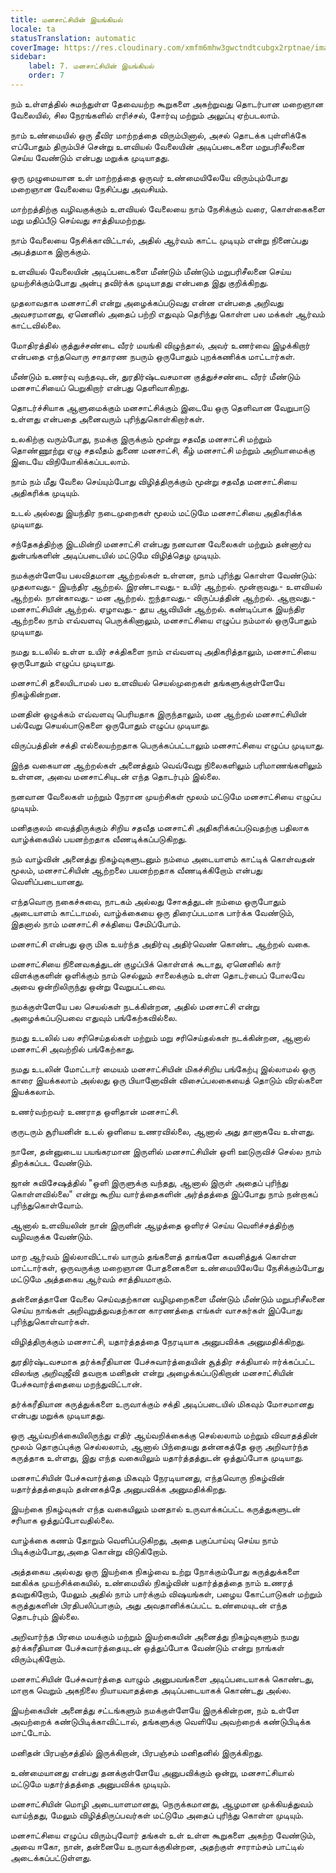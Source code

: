 ```yaml
---
title: மனசாட்சியின் இயங்கியல்
locale: ta
statusTranslation: automatic
coverImage: https://res.cloudinary.com/xmfm6mhw3gwctndtcubgx2rptnae/image/upload/v1741354419/small_cover_la_gran_rebelion_28716e29d2.webp
sidebar:
    label: 7. மனசாட்சியின் இயங்கியல்
    order: 7
---
```

நம் உள்ளத்தில் சுமந்துள்ள தேவையற்ற கூறுகளை அகற்றுவது தொடர்பான மறைஞான வேலையில், சில நேரங்களில் எரிச்சல், சோர்வு மற்றும் அலுப்பு ஏற்படலாம்.

நாம் உண்மையில் ஒரு தீவிர மாற்றத்தை விரும்பினால், அசல் தொடக்க புள்ளிக்கே எப்போதும் திரும்பிச் சென்று உளவியல் வேலையின் அடிப்படைகளை மறுபரிசீலனை செய்ய வேண்டும் என்பது மறுக்க முடியாதது.

ஒரு முழுமையான உள் மாற்றத்தை ஒருவர் உண்மையிலேயே விரும்பும்போது மறைஞான வேலையை நேசிப்பது அவசியம்.

மாற்றத்திற்கு வழிவகுக்கும் உளவியல் வேலையை நாம் நேசிக்கும் வரை, கொள்கைகளை மறு மதிப்பீடு செய்வது சாத்தியமற்றது.

நாம் வேலையை நேசிக்காவிட்டால், அதில் ஆர்வம் காட்ட முடியும் என்று நினைப்பது அபத்தமாக இருக்கும்.

உளவியல் வேலையின் அடிப்படைகளை மீண்டும் மீண்டும் மறுபரிசீலனை செய்ய முயற்சிக்கும்போது அன்பு தவிர்க்க முடியாதது என்பதை இது குறிக்கிறது.

முதலாவதாக மனசாட்சி என்று அழைக்கப்படுவது என்ன என்பதை அறிவது அவசரமானது, ஏனெனில் அதைப் பற்றி எதுவும் தெரிந்து கொள்ள பல மக்கள் ஆர்வம் காட்டவில்லை.

மோதிரத்தில் குத்துச்சண்டை வீரர் மயங்கி விழுந்தால், அவர் உணர்வை இழக்கிறார் என்பதை எந்தவொரு சாதாரண நபரும் ஒருபோதும் புறக்கணிக்க மாட்டார்கள்.

மீண்டும் உணர்வு வந்தவுடன், துரதிர்ஷ்டவசமான குத்துச்சண்டை வீரர் மீண்டும் மனசாட்சியைப் பெறுகிறார் என்பது தெளிவாகிறது.

தொடர்ச்சியாக ஆளுமைக்கும் மனசாட்சிக்கும் இடையே ஒரு தெளிவான வேறுபாடு உள்ளது என்பதை அனைவரும் புரிந்துகொள்கிறார்கள்.

உலகிற்கு வரும்போது, ​​நமக்கு இருக்கும் மூன்று சதவீத மனசாட்சி மற்றும் தொண்ணூற்று ஏழு சதவீதம் துணை மனசாட்சி, கீழ் மனசாட்சி மற்றும் அறியாமைக்கு இடையே விநியோகிக்கப்படலாம்.

நாம் நம் மீது வேலை செய்யும்போது விழித்திருக்கும் மூன்று சதவீத மனசாட்சியை அதிகரிக்க முடியும்.

உடல் அல்லது இயந்திர நடைமுறைகள் மூலம் மட்டுமே மனசாட்சியை அதிகரிக்க முடியாது.

சந்தேகத்திற்கு இடமின்றி மனசாட்சி என்பது நனவான வேலைகள் மற்றும் தன்னார்வ துன்பங்களின் அடிப்படையில் மட்டுமே விழித்தெழ முடியும்.

நமக்குள்ளேயே பலவிதமான ஆற்றல்கள் உள்ளன, நாம் புரிந்து கொள்ள வேண்டும்: முதலாவது.- இயந்திர ஆற்றல். இரண்டாவது.- உயிர் ஆற்றல். மூன்றாவது.- உளவியல் ஆற்றல். நான்காவது.- மன ஆற்றல். ஐந்தாவது.- விருப்பத்தின் ஆற்றல். ஆறாவது.- மனசாட்சியின் ஆற்றல். ஏழாவது.- தூய ஆவியின் ஆற்றல். கண்டிப்பாக இயந்திர ஆற்றலை நாம் எவ்வளவு பெருக்கினாலும், மனசாட்சியை எழுப்ப நம்மால் ஒருபோதும் முடியாது.

நமது உடலில் உள்ள உயிர் சக்திகளை நாம் எவ்வளவு அதிகரித்தாலும், மனசாட்சியை ஒருபோதும் எழுப்ப முடியாது.

மனசாட்சி தலையிடாமல் பல உளவியல் செயல்முறைகள் தங்களுக்குள்ளேயே நிகழ்கின்றன.

மனதின் ஒழுக்கம் எவ்வளவு பெரியதாக இருந்தாலும், மன ஆற்றல் மனசாட்சியின் பல்வேறு செயல்பாடுகளை ஒருபோதும் எழுப்ப முடியாது.

விருப்பத்தின் சக்தி எல்லையற்றதாக பெருக்கப்பட்டாலும் மனசாட்சியை எழுப்ப முடியாது.

இந்த வகையான ஆற்றல்கள் அனைத்தும் வெவ்வேறு நிலைகளிலும் பரிமாணங்களிலும் உள்ளன, அவை மனசாட்சியுடன் எந்த தொடர்பும் இல்லை.

நனவான வேலைகள் மற்றும் நேரான முயற்சிகள் மூலம் மட்டுமே மனசாட்சியை எழுப்ப முடியும்.

மனிதகுலம் வைத்திருக்கும் சிறிய சதவீத மனசாட்சி அதிகரிக்கப்படுவதற்கு பதிலாக வாழ்க்கையில் பயனற்றதாக வீணடிக்கப்படுகிறது.

நம் வாழ்வின் அனைத்து நிகழ்வுகளுடனும் நம்மை அடையாளம் காட்டிக் கொள்வதன் மூலம், மனசாட்சியின் ஆற்றலை பயனற்றதாக வீணடிக்கிறோம் என்பது வெளிப்படையானது.

எந்தவொரு நகைச்சுவை, நாடகம் அல்லது சோகத்துடன் நம்மை ஒருபோதும் அடையாளம் காட்டாமல், வாழ்க்கையை ஒரு திரைப்படமாக பார்க்க வேண்டும், இதனால் நாம் மனசாட்சி சக்தியை சேமிப்போம்.

மனசாட்சி என்பது ஒரு மிக உயர்ந்த அதிர்வு அதிர்வெண் கொண்ட ஆற்றல் வகை.

மனசாட்சியை நினைவகத்துடன் குழப்பிக் கொள்ளக் கூடாது, ஏனெனில் கார் விளக்குகளின் ஒளிக்கும் நாம் செல்லும் சாலைக்கும் உள்ள தொடர்பைப் போலவே அவை ஒன்றிலிருந்து ஒன்று வேறுபட்டவை.

நமக்குள்ளேயே பல செயல்கள் நடக்கின்றன, அதில் மனசாட்சி என்று அழைக்கப்படுபவை எதுவும் பங்கேற்கவில்லை.

நமது உடலில் பல சரிசெய்தல்கள் மற்றும் மறு சரிசெய்தல்கள் நடக்கின்றன, ஆனால் மனசாட்சி அவற்றில் பங்கேற்காது.

நமது உடலின் மோட்டார் மையம் மனசாட்சியின் மிகச்சிறிய பங்கேற்பு இல்லாமல் ஒரு காரை இயக்கலாம் அல்லது ஒரு பியானோவின் விசைப்பலகையைத் தொடும் விரல்களை இயக்கலாம்.

உணர்வற்றவர் உணராத ஒளிதான் மனசாட்சி.

குருடரும் சூரியனின் உடல் ஒளியை உணரவில்லை, ஆனால் அது தானாகவே உள்ளது.

நானே, தன்னுடைய பயங்கரமான இருளில் மனசாட்சியின் ஒளி ஊடுருவிச் செல்ல நாம் திறக்கப்பட வேண்டும்.

ஜான் சுவிசேஷத்தில் "ஒளி இருளுக்கு வந்தது, ஆனால் இருள் அதைப் புரிந்து கொள்ளவில்லை" என்று கூறிய வார்த்தைகளின் அர்த்தத்தை இப்போது நாம் நன்றாகப் புரிந்துகொள்வோம்.

ஆனால் உளவியலின் நான் இருளின் ஆழத்தை ஒளிரச் செய்ய வெளிச்சத்திற்கு வழிவகுக்க வேண்டும்.

மாற ஆர்வம் இல்லாவிட்டால் யாரும் தங்களைத் தாங்களே கவனித்துக் கொள்ள மாட்டார்கள், ஒருவருக்கு மறைஞான போதனைகளை உண்மையிலேயே நேசிக்கும்போது மட்டுமே அத்தகைய ஆர்வம் சாத்தியமாகும்.

தன்னைத்தானே வேலை செய்வதற்கான வழிமுறைகளை மீண்டும் மீண்டும் மறுபரிசீலனை செய்ய நாங்கள் அறிவுறுத்துவதற்கான காரணத்தை எங்கள் வாசகர்கள் இப்போது புரிந்துகொள்வார்கள்.

விழித்திருக்கும் மனசாட்சி, யதார்த்தத்தை நேரடியாக அனுபவிக்க அனுமதிக்கிறது.

துரதிர்ஷ்டவசமாக தர்க்கரீதியான பேச்சுவார்த்தையின் சூத்திர சக்தியால் ஈர்க்கப்பட்ட விலங்கு அறிவுஜீவி தவறாக மனிதன் என்று அழைக்கப்படுகிறான் மனசாட்சியின் பேச்சுவார்த்தையை மறந்துவிட்டான்.

தர்க்கரீதியான கருத்துக்களை உருவாக்கும் சக்தி அடிப்படையில் மிகவும் மோசமானது என்பது மறுக்க முடியாதது.

ஒரு ஆய்வறிக்கையிலிருந்து எதிர் ஆய்வறிக்கைக்கு செல்லலாம் மற்றும் விவாதத்தின் மூலம் தொகுப்புக்கு செல்லலாம், ஆனால் பிந்தையது தன்னகத்தே ஒரு அறிவார்ந்த கருத்தாக உள்ளது, இது எந்த வகையிலும் யதார்த்தத்துடன் ஒத்துப்போக முடியாது.

மனசாட்சியின் பேச்சுவார்த்தை மிகவும் நேரடியானது, எந்தவொரு நிகழ்வின் யதார்த்தத்தையும் தன்னகத்தே அனுபவிக்க அனுமதிக்கிறது.

இயற்கை நிகழ்வுகள் எந்த வகையிலும் மனதால் உருவாக்கப்பட்ட கருத்துகளுடன் சரியாக ஒத்துப்போவதில்லை.

வாழ்க்கை கணம் தோறும் வெளிப்படுகிறது, அதை பகுப்பாய்வு செய்ய நாம் பிடிக்கும்போது, ​​அதை கொன்று விடுகிறோம்.

அத்தகைய அல்லது ஒரு இயற்கை நிகழ்வை உற்று நோக்கும்போது கருத்துக்களை ஊகிக்க முயற்சிக்கையில், உண்மையில் நிகழ்வின் யதார்த்தத்தை நாம் உணரத் தவறுகிறோம், மேலும் அதில் நாம் பார்க்கும் விஷயங்கள், பழைய கோட்பாடுகள் மற்றும் கருத்துகளின் பிரதிபலிப்பாகும், அது அவதானிக்கப்பட்ட உண்மையுடன் எந்த தொடர்பும் இல்லை.

அறிவார்ந்த பிரமை மயக்கும் மற்றும் இயற்கையின் அனைத்து நிகழ்வுகளும் நமது தர்க்கரீதியான பேச்சுவார்த்தையுடன் ஒத்துப்போக வேண்டும் என்று நாங்கள் விரும்புகிறோம்.

மனசாட்சியின் பேச்சுவார்த்தை வாழும் அனுபவங்களை அடிப்படையாகக் கொண்டது, மாறாக வெறும் அகநிலை நியாயவாதத்தை அடிப்படையாகக் கொண்டது அல்ல.

இயற்கையின் அனைத்து சட்டங்களும் நமக்குள்ளேயே இருக்கின்றன, நம் உள்ளே அவற்றைக் கண்டுபிடிக்காவிட்டால், தங்களுக்கு வெளியே அவற்றைக் கண்டுபிடிக்க மாட்டோம்.

மனிதன் பிரபஞ்சத்தில் இருக்கிறான், பிரபஞ்சம் மனிதனில் இருக்கிறது.

உண்மையானது என்பது தனக்குள்ளேயே அனுபவிக்கும் ஒன்று, மனசாட்சியால் மட்டுமே யதார்த்தத்தை அனுபவிக்க முடியும்.

மனசாட்சியின் மொழி அடையாளமானது, நெருக்கமானது, ஆழமான முக்கியத்துவம் வாய்ந்தது, மேலும் விழித்திருப்பவர்கள் மட்டுமே அதைப் புரிந்து கொள்ள முடியும்.

மனசாட்சியை எழுப்ப விரும்புவோர் தங்கள் உள் உள்ள கூறுகளை அகற்ற வேண்டும், அவை ஈகோ, நான், தன்னையே உருவாக்குகின்றன, அதற்குள் சாராம்சம் பாட்டில் அடைக்கப்பட்டுள்ளது.


